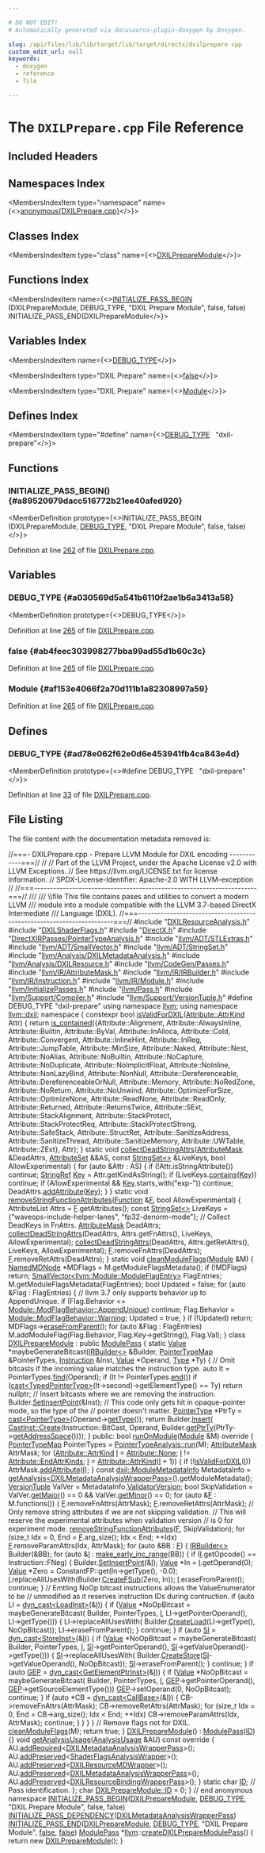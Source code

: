 ```yaml
---

# DO NOT EDIT!
# Automatically generated via docusaurus-plugin-doxygen by Doxygen.

slug: /api/files/lib/lib/target/lib/target/directx/dxilprepare-cpp
custom_edit_url: null
keywords:
  - doxygen
  - reference
  - file

---
```





# The `DXILPrepare.cpp` File Reference

<DoxygenPage pluginConfig={pluginConfig}>



## Included Headers

<IncludesList>
<IncludesListItem
  filePath="DXILResourceAnalysis.h"
  permalink="/docs/api/files/lib/lib/target/lib/target/directx/dxilresourceanalysis-h"
  isLocal="true" />
<IncludesListItem
  filePath="DXILShaderFlags.h"
  permalink="/docs/api/files/lib/lib/target/lib/target/directx/dxilshaderflags-h"
  isLocal="true" />
<IncludesListItem
  filePath="DirectX.h"
  permalink="/docs/api/files/lib/lib/target/lib/target/directx/directx-h"
  isLocal="true" />
<IncludesListItem
  filePath="DirectXIRPasses/PointerTypeAnalysis.h"
  permalink="/docs/api/files/lib/lib/target/lib/target/directx/lib/target/directx/directxirpasses/pointertypeanalysis-h"
  isLocal="true" />
<IncludesListItem
  filePath="llvm/ADT/STLExtras.h"
  permalink="/docs/api/files/include/include/llvm/include/llvm/adt/stlextras-h"
  isLocal="true" />
<IncludesListItem
  filePath="llvm/ADT/SmallVector.h"
  permalink="/docs/api/files/include/include/llvm/include/llvm/adt/smallvector-h"
  isLocal="true" />
<IncludesListItem
  filePath="llvm/ADT/StringSet.h"
  permalink="/docs/api/files/include/include/llvm/include/llvm/adt/stringset-h"
  isLocal="true" />
<IncludesListItem
  filePath="llvm/Analysis/DXILMetadataAnalysis.h"
  permalink="/docs/api/files/include/include/llvm/include/llvm/analysis/dxilmetadataanalysis-h"
  isLocal="true" />
<IncludesListItem
  filePath="llvm/Analysis/DXILResource.h"
  permalink="/docs/api/files/include/include/llvm/include/llvm/analysis/dxilresource-h"
  isLocal="true" />
<IncludesListItem
  filePath="llvm/CodeGen/Passes.h"
  permalink="/docs/api/files/include/include/llvm/include/llvm/codegen/passes-h"
  isLocal="true" />
<IncludesListItem
  filePath="llvm/IR/AttributeMask.h"
  permalink="/docs/api/files/include/include/llvm/include/llvm/ir/attributemask-h"
  isLocal="true" />
<IncludesListItem
  filePath="llvm/IR/IRBuilder.h"
  permalink="/docs/api/files/include/include/llvm/include/llvm/ir/irbuilder-h"
  isLocal="true" />
<IncludesListItem
  filePath="llvm/IR/Instruction.h"
  permalink="/docs/api/files/include/include/llvm/include/llvm/ir/instruction-h"
  isLocal="true" />
<IncludesListItem
  filePath="llvm/IR/Module.h"
  permalink="/docs/api/files/include/include/llvm/include/llvm/ir/module-h"
  isLocal="true" />
<IncludesListItem
  filePath="llvm/InitializePasses.h"
  permalink="/docs/api/files/include/include/llvm/initializepasses-h"
  isLocal="true" />
<IncludesListItem
  filePath="llvm/Pass.h"
  permalink="/docs/api/files/include/include/llvm/pass-h"
  isLocal="true" />
<IncludesListItem
  filePath="llvm/Support/Compiler.h"
  permalink="/docs/api/files/include/include/llvm/include/llvm/support/compiler-h"
  isLocal="true" />
<IncludesListItem
  filePath="llvm/Support/VersionTuple.h"
  permalink="/docs/api/files/include/include/llvm/include/llvm/support/versiontuple-h"
  isLocal="true" />
</IncludesList>

## Namespaces Index

<MembersIndex>

<MembersIndexItem
  type="namespace"
  name={<><a href="/docs/api/namespaces/anonymous-dxilprepare-cpp-">anonymous&#123;DXILPrepare.cpp&#125;</a></>}>
</MembersIndexItem>

</MembersIndex>

## Classes Index

<MembersIndex>

<MembersIndexItem
  type="class"
  name={<><a href="/docs/api/classes/anonymous-namespace-dxilprepare-cpp-/dxilpreparemodule">DXILPrepareModule</a></>}>
</MembersIndexItem>

</MembersIndex>

## Functions Index

<MembersIndex>

<MembersIndexItem
  name={<><a href="#a89520979dacc516772b21ee40afed920">INITIALIZE&#95;PASS&#95;BEGIN</a> (DXILPrepareModule, DEBUG&#95;TYPE, &quot;DXIL Prepare Module&quot;, false, false) INITIALIZE&#95;PASS&#95;END(DXILPrepareModule</>}>
</MembersIndexItem>

</MembersIndex>

## Variables Index

<MembersIndex>

<MembersIndexItem
  name={<><a href="#a030569d5a541b6110f2ae1b6a3413a58">DEBUG&#95;TYPE</a></>}>
</MembersIndexItem>

<MembersIndexItem
  type="DXIL Prepare"
  name={<><a href="#ab4feec303998277bba99ad55d1b60c3c">false</a></>}>
</MembersIndexItem>

<MembersIndexItem
  type="DXIL Prepare"
  name={<><a href="#af153e4066f2a70d111b1a82308997a59">Module</a></>}>
</MembersIndexItem>

</MembersIndex>

## Defines Index

<MembersIndex>

<MembersIndexItem
  type="#define"
  name={<><a href="#ad78e062f62e0d6e453941fb4ca843e4d">DEBUG&#95;TYPE</a>&nbsp;&nbsp;&nbsp;&quot;dxil-prepare&quot;</>}>
</MembersIndexItem>

</MembersIndex>


<SectionDefinition>

## Functions

### INITIALIZE&#95;PASS&#95;BEGIN() {#a89520979dacc516772b21ee40afed920}

<MemberDefinition
  prototype={<>INITIALIZE&#95;PASS&#95;BEGIN (DXILPrepareModule, <a href="/docs/api/files/include/include/llvm/include/llvm/adt/genericcycleimpl-h/#ad78e062f62e0d6e453941fb4ca843e4d">DEBUG&#95;TYPE</a>, &quot;DXIL Prepare Module&quot;, false, false)</>}>

Definition at line <a href="#l00262">262</a> of file <a href="/docs/api/files/lib/lib/target/lib/target/directx/dxilprepare-cpp">DXILPrepare.cpp</a>.
</MemberDefinition>

</SectionDefinition>

<SectionDefinition>

## Variables

### DEBUG&#95;TYPE {#a030569d5a541b6110f2ae1b6a3413a58}

<MemberDefinition
  prototype={<>DEBUG&#95;TYPE</>}>

Definition at line <a href="#l00265">265</a> of file <a href="/docs/api/files/lib/lib/target/lib/target/directx/dxilprepare-cpp">DXILPrepare.cpp</a>.
</MemberDefinition>

### false {#ab4feec303998277bba99ad55d1b60c3c}

<MemberDefinition
  prototype="DXIL Prepare false">

Definition at line <a href="#l00265">265</a> of file <a href="/docs/api/files/lib/lib/target/lib/target/directx/dxilprepare-cpp">DXILPrepare.cpp</a>.
</MemberDefinition>

### Module {#af153e4066f2a70d111b1a82308997a59}

<MemberDefinition
  prototype="DXIL Prepare Module">

Definition at line <a href="#l00265">265</a> of file <a href="/docs/api/files/lib/lib/target/lib/target/directx/dxilprepare-cpp">DXILPrepare.cpp</a>.
</MemberDefinition>

</SectionDefinition>

<SectionDefinition>

## Defines

### DEBUG&#95;TYPE {#ad78e062f62e0d6e453941fb4ca843e4d}

<MemberDefinition
  prototype={<>#define DEBUG&#95;TYPE&nbsp;&nbsp;&nbsp;&quot;dxil-prepare&quot;</>}>

Definition at line <a href="#l00033">33</a> of file <a href="/docs/api/files/lib/lib/target/lib/target/directx/dxilprepare-cpp">DXILPrepare.cpp</a>.
</MemberDefinition>

</SectionDefinition>

## File Listing

The file content with the documentation metadata removed is:

<ProgramListing>

<Link id="l00001" /><CodeLine lineNumber="1"><span class="doxyHighlightComment">//===- DXILPrepare.cpp - Prepare LLVM Module for DXIL encoding ------------===//</span></CodeLine>
<Link id="l00002" /><CodeLine lineNumber="2"><span class="doxyHighlightComment">//</span></CodeLine>
<Link id="l00003" /><CodeLine lineNumber="3"><span class="doxyHighlightComment">// Part of the LLVM Project, under the Apache License v2.0 with LLVM Exceptions.</span></CodeLine>
<Link id="l00004" /><CodeLine lineNumber="4"><span class="doxyHighlightComment">// See https://llvm.org/LICENSE.txt for license information.</span></CodeLine>
<Link id="l00005" /><CodeLine lineNumber="5"><span class="doxyHighlightComment">// SPDX-License-Identifier: Apache-2.0 WITH LLVM-exception</span></CodeLine>
<Link id="l00006" /><CodeLine lineNumber="6"><span class="doxyHighlightComment">//</span></CodeLine>
<Link id="l00007" /><CodeLine lineNumber="7"><span class="doxyHighlightComment">//===----------------------------------------------------------------------===//</span></CodeLine>
<Link id="l00008" /><CodeLine lineNumber="8"><span class="doxyHighlightComment">///</span></CodeLine>
<Link id="l00009" /><CodeLine lineNumber="9"><span class="doxyHighlightComment">/// \\file This file contains pases and utilities to convert a modern LLVM</span></CodeLine>
<Link id="l00010" /><CodeLine lineNumber="10"><span class="doxyHighlightComment">/// module into a module compatible with the LLVM 3.7-based DirectX Intermediate</span></CodeLine>
<Link id="l00011" /><CodeLine lineNumber="11"><span class="doxyHighlightComment">/// Language (DXIL).</span></CodeLine>
<Link id="l00012" /><CodeLine lineNumber="12"><span class="doxyHighlightComment">//===----------------------------------------------------------------------===//</span></CodeLine>
<Link id="l00013" /><CodeLine lineNumber="13"></CodeLine>
<Link id="l00014" /><CodeLine lineNumber="14"><span class="doxyHighlightPreprocessor">#include &quot;<a href="/docs/api/files/lib/lib/target/lib/target/directx/dxilresourceanalysis-h">DXILResourceAnalysis.h</a>&quot;</span></CodeLine>
<Link id="l00015" /><CodeLine lineNumber="15"><span class="doxyHighlightPreprocessor">#include &quot;<a href="/docs/api/files/lib/lib/target/lib/target/directx/dxilshaderflags-h">DXILShaderFlags.h</a>&quot;</span></CodeLine>
<Link id="l00016" /><CodeLine lineNumber="16"><span class="doxyHighlightPreprocessor">#include &quot;<a href="/docs/api/files/lib/lib/target/lib/target/directx/directx-h">DirectX.h</a>&quot;</span></CodeLine>
<Link id="l00017" /><CodeLine lineNumber="17"><span class="doxyHighlightPreprocessor">#include &quot;<a href="/docs/api/files/lib/lib/target/lib/target/directx/lib/target/directx/directxirpasses/pointertypeanalysis-h">DirectXIRPasses/PointerTypeAnalysis.h</a>&quot;</span></CodeLine>
<Link id="l00018" /><CodeLine lineNumber="18"><span class="doxyHighlightPreprocessor">#include &quot;<a href="/docs/api/files/include/include/llvm/include/llvm/adt/stlextras-h">llvm/ADT/STLExtras.h</a>&quot;</span></CodeLine>
<Link id="l00019" /><CodeLine lineNumber="19"><span class="doxyHighlightPreprocessor">#include &quot;<a href="/docs/api/files/include/include/llvm/include/llvm/adt/smallvector-h">llvm/ADT/SmallVector.h</a>&quot;</span></CodeLine>
<Link id="l00020" /><CodeLine lineNumber="20"><span class="doxyHighlightPreprocessor">#include &quot;<a href="/docs/api/files/include/include/llvm/include/llvm/adt/stringset-h">llvm/ADT/StringSet.h</a>&quot;</span></CodeLine>
<Link id="l00021" /><CodeLine lineNumber="21"><span class="doxyHighlightPreprocessor">#include &quot;<a href="/docs/api/files/include/include/llvm/include/llvm/analysis/dxilmetadataanalysis-h">llvm/Analysis/DXILMetadataAnalysis.h</a>&quot;</span></CodeLine>
<Link id="l00022" /><CodeLine lineNumber="22"><span class="doxyHighlightPreprocessor">#include &quot;<a href="/docs/api/files/include/include/llvm/include/llvm/analysis/dxilresource-h">llvm/Analysis/DXILResource.h</a>&quot;</span></CodeLine>
<Link id="l00023" /><CodeLine lineNumber="23"><span class="doxyHighlightPreprocessor">#include &quot;<a href="/docs/api/files/include/include/llvm/include/llvm/codegen/passes-h">llvm/CodeGen/Passes.h</a>&quot;</span></CodeLine>
<Link id="l00024" /><CodeLine lineNumber="24"><span class="doxyHighlightPreprocessor">#include &quot;<a href="/docs/api/files/include/include/llvm/include/llvm/ir/attributemask-h">llvm/IR/AttributeMask.h</a>&quot;</span></CodeLine>
<Link id="l00025" /><CodeLine lineNumber="25"><span class="doxyHighlightPreprocessor">#include &quot;<a href="/docs/api/files/include/include/llvm/include/llvm/ir/irbuilder-h">llvm/IR/IRBuilder.h</a>&quot;</span></CodeLine>
<Link id="l00026" /><CodeLine lineNumber="26"><span class="doxyHighlightPreprocessor">#include &quot;<a href="/docs/api/files/include/include/llvm/include/llvm/ir/instruction-h">llvm/IR/Instruction.h</a>&quot;</span></CodeLine>
<Link id="l00027" /><CodeLine lineNumber="27"><span class="doxyHighlightPreprocessor">#include &quot;<a href="/docs/api/files/include/include/llvm/include/llvm/ir/module-h">llvm/IR/Module.h</a>&quot;</span></CodeLine>
<Link id="l00028" /><CodeLine lineNumber="28"><span class="doxyHighlightPreprocessor">#include &quot;<a href="/docs/api/files/include/include/llvm/initializepasses-h">llvm/InitializePasses.h</a>&quot;</span></CodeLine>
<Link id="l00029" /><CodeLine lineNumber="29"><span class="doxyHighlightPreprocessor">#include &quot;<a href="/docs/api/files/include/include/llvm/pass-h">llvm/Pass.h</a>&quot;</span></CodeLine>
<Link id="l00030" /><CodeLine lineNumber="30"><span class="doxyHighlightPreprocessor">#include &quot;<a href="/docs/api/files/include/include/llvm/include/llvm/support/compiler-h">llvm/Support/Compiler.h</a>&quot;</span></CodeLine>
<Link id="l00031" /><CodeLine lineNumber="31"><span class="doxyHighlightPreprocessor">#include &quot;<a href="/docs/api/files/include/include/llvm/include/llvm/support/versiontuple-h">llvm/Support/VersionTuple.h</a>&quot;</span></CodeLine>
<Link id="l00032" /><CodeLine lineNumber="32"></CodeLine>
<Link id="l00033" /><CodeLine lineNumber="33" lineLink="#ad78e062f62e0d6e453941fb4ca843e4d"><span class="doxyHighlightPreprocessor">#define DEBUG&#95;TYPE &quot;dxil-prepare&quot;</span></CodeLine>
<Link id="l00034" /><CodeLine lineNumber="34"></CodeLine>
<Link id="l00035" /><CodeLine lineNumber="35"><span class="doxyHighlightKeyword">using namespace </span><span class="doxyHighlight"><a href="/docs/api/namespaces/llvm">llvm</a>;</span></CodeLine>
<Link id="l00036" /><CodeLine lineNumber="36"><span class="doxyHighlightKeyword">using namespace </span><span class="doxyHighlight"><a href="/docs/api/namespaces/llvm/dxil">llvm::dxil</a>;</span></CodeLine>
<Link id="l00037" /><CodeLine lineNumber="37"></CodeLine>
<Link id="l00038" /><CodeLine lineNumber="38" lineLink="/docs/api/namespaces/anonymous-dxilprepare-cpp-"><span class="doxyHighlightKeyword">namespace </span><span class="doxyHighlight">&#123;</span></CodeLine>
<Link id="l00039" /><CodeLine lineNumber="39"></CodeLine>
<Link id="l00040" /><CodeLine lineNumber="40" lineLink="/docs/api/namespaces/anonymous-dxilprepare-cpp-/#a97ba372dafc15d83432aadb2adf757ab"><span class="doxyHighlightKeyword">constexpr</span><span class="doxyHighlight"> </span><span class="doxyHighlightKeywordType">bool</span><span class="doxyHighlight"> <a href="/docs/api/namespaces/anonymous-dxilprepare-cpp-/#a97ba372dafc15d83432aadb2adf757ab">isValidForDXIL</a>(<a href="/docs/api/classes/llvm/attribute/#aab7ee4b8fd1d3e7e4cea87868855e60e">Attribute::AttrKind</a> Attr) &#123;</span></CodeLine>
<Link id="l00041" /><CodeLine lineNumber="41"><span class="doxyHighlight">  </span><span class="doxyHighlightKeywordFlow">return</span><span class="doxyHighlight"> <a href="/docs/api/namespaces/llvm/#acd1cd968cb420c82d70926920fcdc7d7">is&#95;contained</a>(&#123;Attribute::Alignment,</span></CodeLine>
<Link id="l00042" /><CodeLine lineNumber="42"><span class="doxyHighlight">                       Attribute::AlwaysInline,</span></CodeLine>
<Link id="l00043" /><CodeLine lineNumber="43"><span class="doxyHighlight">                       Attribute::Builtin,</span></CodeLine>
<Link id="l00044" /><CodeLine lineNumber="44"><span class="doxyHighlight">                       Attribute::ByVal,</span></CodeLine>
<Link id="l00045" /><CodeLine lineNumber="45"><span class="doxyHighlight">                       Attribute::InAlloca,</span></CodeLine>
<Link id="l00046" /><CodeLine lineNumber="46"><span class="doxyHighlight">                       Attribute::Cold,</span></CodeLine>
<Link id="l00047" /><CodeLine lineNumber="47"><span class="doxyHighlight">                       Attribute::Convergent,</span></CodeLine>
<Link id="l00048" /><CodeLine lineNumber="48"><span class="doxyHighlight">                       Attribute::InlineHint,</span></CodeLine>
<Link id="l00049" /><CodeLine lineNumber="49"><span class="doxyHighlight">                       Attribute::InReg,</span></CodeLine>
<Link id="l00050" /><CodeLine lineNumber="50"><span class="doxyHighlight">                       Attribute::JumpTable,</span></CodeLine>
<Link id="l00051" /><CodeLine lineNumber="51"><span class="doxyHighlight">                       Attribute::MinSize,</span></CodeLine>
<Link id="l00052" /><CodeLine lineNumber="52"><span class="doxyHighlight">                       Attribute::Naked,</span></CodeLine>
<Link id="l00053" /><CodeLine lineNumber="53"><span class="doxyHighlight">                       Attribute::Nest,</span></CodeLine>
<Link id="l00054" /><CodeLine lineNumber="54"><span class="doxyHighlight">                       Attribute::NoAlias,</span></CodeLine>
<Link id="l00055" /><CodeLine lineNumber="55"><span class="doxyHighlight">                       Attribute::NoBuiltin,</span></CodeLine>
<Link id="l00056" /><CodeLine lineNumber="56"><span class="doxyHighlight">                       Attribute::NoCapture,</span></CodeLine>
<Link id="l00057" /><CodeLine lineNumber="57"><span class="doxyHighlight">                       Attribute::NoDuplicate,</span></CodeLine>
<Link id="l00058" /><CodeLine lineNumber="58"><span class="doxyHighlight">                       Attribute::NoImplicitFloat,</span></CodeLine>
<Link id="l00059" /><CodeLine lineNumber="59"><span class="doxyHighlight">                       Attribute::NoInline,</span></CodeLine>
<Link id="l00060" /><CodeLine lineNumber="60"><span class="doxyHighlight">                       Attribute::NonLazyBind,</span></CodeLine>
<Link id="l00061" /><CodeLine lineNumber="61"><span class="doxyHighlight">                       Attribute::NonNull,</span></CodeLine>
<Link id="l00062" /><CodeLine lineNumber="62"><span class="doxyHighlight">                       Attribute::Dereferenceable,</span></CodeLine>
<Link id="l00063" /><CodeLine lineNumber="63"><span class="doxyHighlight">                       Attribute::DereferenceableOrNull,</span></CodeLine>
<Link id="l00064" /><CodeLine lineNumber="64"><span class="doxyHighlight">                       Attribute::Memory,</span></CodeLine>
<Link id="l00065" /><CodeLine lineNumber="65"><span class="doxyHighlight">                       Attribute::NoRedZone,</span></CodeLine>
<Link id="l00066" /><CodeLine lineNumber="66"><span class="doxyHighlight">                       Attribute::NoReturn,</span></CodeLine>
<Link id="l00067" /><CodeLine lineNumber="67"><span class="doxyHighlight">                       Attribute::NoUnwind,</span></CodeLine>
<Link id="l00068" /><CodeLine lineNumber="68"><span class="doxyHighlight">                       Attribute::OptimizeForSize,</span></CodeLine>
<Link id="l00069" /><CodeLine lineNumber="69"><span class="doxyHighlight">                       Attribute::OptimizeNone,</span></CodeLine>
<Link id="l00070" /><CodeLine lineNumber="70"><span class="doxyHighlight">                       Attribute::ReadNone,</span></CodeLine>
<Link id="l00071" /><CodeLine lineNumber="71"><span class="doxyHighlight">                       Attribute::ReadOnly,</span></CodeLine>
<Link id="l00072" /><CodeLine lineNumber="72"><span class="doxyHighlight">                       Attribute::Returned,</span></CodeLine>
<Link id="l00073" /><CodeLine lineNumber="73"><span class="doxyHighlight">                       Attribute::ReturnsTwice,</span></CodeLine>
<Link id="l00074" /><CodeLine lineNumber="74"><span class="doxyHighlight">                       Attribute::SExt,</span></CodeLine>
<Link id="l00075" /><CodeLine lineNumber="75"><span class="doxyHighlight">                       Attribute::StackAlignment,</span></CodeLine>
<Link id="l00076" /><CodeLine lineNumber="76"><span class="doxyHighlight">                       Attribute::StackProtect,</span></CodeLine>
<Link id="l00077" /><CodeLine lineNumber="77"><span class="doxyHighlight">                       Attribute::StackProtectReq,</span></CodeLine>
<Link id="l00078" /><CodeLine lineNumber="78"><span class="doxyHighlight">                       Attribute::StackProtectStrong,</span></CodeLine>
<Link id="l00079" /><CodeLine lineNumber="79"><span class="doxyHighlight">                       Attribute::SafeStack,</span></CodeLine>
<Link id="l00080" /><CodeLine lineNumber="80"><span class="doxyHighlight">                       Attribute::StructRet,</span></CodeLine>
<Link id="l00081" /><CodeLine lineNumber="81"><span class="doxyHighlight">                       Attribute::SanitizeAddress,</span></CodeLine>
<Link id="l00082" /><CodeLine lineNumber="82"><span class="doxyHighlight">                       Attribute::SanitizeThread,</span></CodeLine>
<Link id="l00083" /><CodeLine lineNumber="83"><span class="doxyHighlight">                       Attribute::SanitizeMemory,</span></CodeLine>
<Link id="l00084" /><CodeLine lineNumber="84"><span class="doxyHighlight">                       Attribute::UWTable,</span></CodeLine>
<Link id="l00085" /><CodeLine lineNumber="85"><span class="doxyHighlight">                       Attribute::ZExt&#125;,</span></CodeLine>
<Link id="l00086" /><CodeLine lineNumber="86"><span class="doxyHighlight">                      Attr);</span></CodeLine>
<Link id="l00087" /><CodeLine lineNumber="87"><span class="doxyHighlight">&#125;</span></CodeLine>
<Link id="l00088" /><CodeLine lineNumber="88"></CodeLine>
<Link id="l00089" /><CodeLine lineNumber="89" lineLink="/docs/api/namespaces/anonymous-dxilprepare-cpp-/#a75bc124efcc80e995bd054f75dc5452a"><span class="doxyHighlightKeyword">static</span><span class="doxyHighlight"> </span><span class="doxyHighlightKeywordType">void</span><span class="doxyHighlight"> <a href="/docs/api/namespaces/anonymous-dxilprepare-cpp-/#a75bc124efcc80e995bd054f75dc5452a">collectDeadStringAttrs</a>(<a href="/docs/api/classes/llvm/attributemask">AttributeMask</a> &amp;DeadAttrs, <a href="/docs/api/classes/llvm/attributeset">AttributeSet</a> &amp;&amp;AS,</span></CodeLine>
<Link id="l00090" /><CodeLine lineNumber="90"><span class="doxyHighlight">                                   </span><span class="doxyHighlightKeyword">const</span><span class="doxyHighlight"> <a href="/docs/api/classes/llvm/stringset">StringSet&lt;&gt;</a> &amp;LiveKeys,</span></CodeLine>
<Link id="l00091" /><CodeLine lineNumber="91"><span class="doxyHighlight">                                   </span><span class="doxyHighlightKeywordType">bool</span><span class="doxyHighlight"> AllowExperimental) &#123;</span></CodeLine>
<Link id="l00092" /><CodeLine lineNumber="92"><span class="doxyHighlight">  </span><span class="doxyHighlightKeywordFlow">for</span><span class="doxyHighlight"> (</span><span class="doxyHighlightKeyword">auto</span><span class="doxyHighlight"> &amp;Attr : AS) &#123;</span></CodeLine>
<Link id="l00093" /><CodeLine lineNumber="93"><span class="doxyHighlight">    </span><span class="doxyHighlightKeywordFlow">if</span><span class="doxyHighlight"> (!Attr.isStringAttribute())</span></CodeLine>
<Link id="l00094" /><CodeLine lineNumber="94"><span class="doxyHighlight">      </span><span class="doxyHighlightKeywordFlow">continue</span><span class="doxyHighlight">;</span></CodeLine>
<Link id="l00095" /><CodeLine lineNumber="95"><span class="doxyHighlight">    <a href="/docs/api/classes/llvm/stringref">StringRef</a> <a href="/docs/api/namespaces/llvm/#a98c6256d0644613c6b5b3e2ef06ef5ce">Key</a> = Attr.getKindAsString();</span></CodeLine>
<Link id="l00096" /><CodeLine lineNumber="96"><span class="doxyHighlight">    </span><span class="doxyHighlightKeywordFlow">if</span><span class="doxyHighlight"> (LiveKeys.<a href="/docs/api/classes/llvm/stringset/#aa3137f5ea0c0700166fbd5281d11396e">contains</a>(<a href="/docs/api/namespaces/llvm/#a98c6256d0644613c6b5b3e2ef06ef5ce">Key</a>))</span></CodeLine>
<Link id="l00097" /><CodeLine lineNumber="97"><span class="doxyHighlight">      </span><span class="doxyHighlightKeywordFlow">continue</span><span class="doxyHighlight">;</span></CodeLine>
<Link id="l00098" /><CodeLine lineNumber="98"><span class="doxyHighlight">    </span><span class="doxyHighlightKeywordFlow">if</span><span class="doxyHighlight"> (AllowExperimental &amp;&amp; <a href="/docs/api/namespaces/llvm/#a98c6256d0644613c6b5b3e2ef06ef5ce">Key</a>.starts&#95;with(</span><span class="doxyHighlightStringLiteral">&quot;exp-&quot;</span><span class="doxyHighlight">))</span></CodeLine>
<Link id="l00099" /><CodeLine lineNumber="99"><span class="doxyHighlight">      </span><span class="doxyHighlightKeywordFlow">continue</span><span class="doxyHighlight">;</span></CodeLine>
<Link id="l00100" /><CodeLine lineNumber="100"><span class="doxyHighlight">    DeadAttrs.<a href="/docs/api/classes/llvm/attributemask/#a86730a1a0c270eb9b066301bfaac8581">addAttribute</a>(<a href="/docs/api/namespaces/llvm/#a98c6256d0644613c6b5b3e2ef06ef5ce">Key</a>);</span></CodeLine>
<Link id="l00101" /><CodeLine lineNumber="101"><span class="doxyHighlight">  &#125;</span></CodeLine>
<Link id="l00102" /><CodeLine lineNumber="102"><span class="doxyHighlight">&#125;</span></CodeLine>
<Link id="l00103" /><CodeLine lineNumber="103"></CodeLine>
<Link id="l00104" /><CodeLine lineNumber="104" lineLink="/docs/api/namespaces/anonymous-dxilprepare-cpp-/#a464ea78dbdeb36e2d8ad0b00e0056cb9"><span class="doxyHighlightKeyword">static</span><span class="doxyHighlight"> </span><span class="doxyHighlightKeywordType">void</span><span class="doxyHighlight"> <a href="/docs/api/namespaces/anonymous-dxilprepare-cpp-/#a464ea78dbdeb36e2d8ad0b00e0056cb9">removeStringFunctionAttributes</a>(<a href="/docs/api/classes/llvm/function">Function</a> &amp;<a href="/docs/api/files/lib/lib/support/md5-cpp/#a96d73bbd7af15cb1fc38c3f4a3bd82e9">F</a>,</span></CodeLine>
<Link id="l00105" /><CodeLine lineNumber="105"><span class="doxyHighlight">                                           </span><span class="doxyHighlightKeywordType">bool</span><span class="doxyHighlight"> AllowExperimental) &#123;</span></CodeLine>
<Link id="l00106" /><CodeLine lineNumber="106"><span class="doxyHighlight">  AttributeList Attrs = <a href="/docs/api/files/lib/lib/support/md5-cpp/#a96d73bbd7af15cb1fc38c3f4a3bd82e9">F</a>.getAttributes();</span></CodeLine>
<Link id="l00107" /><CodeLine lineNumber="107"><span class="doxyHighlight">  </span><span class="doxyHighlightKeyword">const</span><span class="doxyHighlight"> <a href="/docs/api/classes/llvm/stringset">StringSet&lt;&gt;</a> LiveKeys = &#123;</span><span class="doxyHighlightStringLiteral">&quot;waveops-include-helper-lanes&quot;</span><span class="doxyHighlight">,</span></CodeLine>
<Link id="l00108" /><CodeLine lineNumber="108"><span class="doxyHighlight">                                </span><span class="doxyHighlightStringLiteral">&quot;fp32-denorm-mode&quot;</span><span class="doxyHighlight">&#125;;</span></CodeLine>
<Link id="l00109" /><CodeLine lineNumber="109"><span class="doxyHighlight">  </span><span class="doxyHighlightComment">// Collect DeadKeys in FnAttrs.</span></CodeLine>
<Link id="l00110" /><CodeLine lineNumber="110"><span class="doxyHighlight">  <a href="/docs/api/classes/llvm/attributemask">AttributeMask</a> DeadAttrs;</span></CodeLine>
<Link id="l00111" /><CodeLine lineNumber="111"><span class="doxyHighlight">  <a href="/docs/api/namespaces/anonymous-dxilprepare-cpp-/#a75bc124efcc80e995bd054f75dc5452a">collectDeadStringAttrs</a>(DeadAttrs, Attrs.getFnAttrs(), LiveKeys,</span></CodeLine>
<Link id="l00112" /><CodeLine lineNumber="112"><span class="doxyHighlight">                         AllowExperimental);</span></CodeLine>
<Link id="l00113" /><CodeLine lineNumber="113"><span class="doxyHighlight">  <a href="/docs/api/namespaces/anonymous-dxilprepare-cpp-/#a75bc124efcc80e995bd054f75dc5452a">collectDeadStringAttrs</a>(DeadAttrs, Attrs.getRetAttrs(), LiveKeys,</span></CodeLine>
<Link id="l00114" /><CodeLine lineNumber="114"><span class="doxyHighlight">                         AllowExperimental);</span></CodeLine>
<Link id="l00115" /><CodeLine lineNumber="115"></CodeLine>
<Link id="l00116" /><CodeLine lineNumber="116"><span class="doxyHighlight">  <a href="/docs/api/files/lib/lib/support/md5-cpp/#a96d73bbd7af15cb1fc38c3f4a3bd82e9">F</a>.removeFnAttrs(DeadAttrs);</span></CodeLine>
<Link id="l00117" /><CodeLine lineNumber="117"><span class="doxyHighlight">  <a href="/docs/api/files/lib/lib/support/md5-cpp/#a96d73bbd7af15cb1fc38c3f4a3bd82e9">F</a>.removeRetAttrs(DeadAttrs);</span></CodeLine>
<Link id="l00118" /><CodeLine lineNumber="118"><span class="doxyHighlight">&#125;</span></CodeLine>
<Link id="l00119" /><CodeLine lineNumber="119"></CodeLine>
<Link id="l00120" /><CodeLine lineNumber="120" lineLink="/docs/api/namespaces/anonymous-dxilprepare-cpp-/#aefd807d7db1488ed65a2ecb5e857349d"><span class="doxyHighlightKeyword">static</span><span class="doxyHighlight"> </span><span class="doxyHighlightKeywordType">void</span><span class="doxyHighlight"> <a href="/docs/api/namespaces/anonymous-dxilprepare-cpp-/#aefd807d7db1488ed65a2ecb5e857349d">cleanModuleFlags</a>(<a href="/docs/api/classes/llvm/module">Module</a> &amp;M) &#123;</span></CodeLine>
<Link id="l00121" /><CodeLine lineNumber="121"><span class="doxyHighlight">  <a href="/docs/api/classes/llvm/namedmdnode">NamedMDNode</a> &#42;MDFlags = M.getModuleFlagsMetadata();</span></CodeLine>
<Link id="l00122" /><CodeLine lineNumber="122"><span class="doxyHighlight">  </span><span class="doxyHighlightKeywordFlow">if</span><span class="doxyHighlight"> (!MDFlags)</span></CodeLine>
<Link id="l00123" /><CodeLine lineNumber="123"><span class="doxyHighlight">    </span><span class="doxyHighlightKeywordFlow">return</span><span class="doxyHighlight">;</span></CodeLine>
<Link id="l00124" /><CodeLine lineNumber="124"></CodeLine>
<Link id="l00125" /><CodeLine lineNumber="125"><span class="doxyHighlight">  <a href="/docs/api/classes/llvm/smallvector">SmallVector&lt;llvm::Module::ModuleFlagEntry&gt;</a> FlagEntries;</span></CodeLine>
<Link id="l00126" /><CodeLine lineNumber="126"><span class="doxyHighlight">  M.getModuleFlagsMetadata(FlagEntries);</span></CodeLine>
<Link id="l00127" /><CodeLine lineNumber="127"><span class="doxyHighlight">  </span><span class="doxyHighlightKeywordType">bool</span><span class="doxyHighlight"> Updated = </span><span class="doxyHighlightKeyword">false</span><span class="doxyHighlight">;</span></CodeLine>
<Link id="l00128" /><CodeLine lineNumber="128"><span class="doxyHighlight">  </span><span class="doxyHighlightKeywordFlow">for</span><span class="doxyHighlight"> (</span><span class="doxyHighlightKeyword">auto</span><span class="doxyHighlight"> &amp;Flag : FlagEntries) &#123;</span></CodeLine>
<Link id="l00129" /><CodeLine lineNumber="129"><span class="doxyHighlight">    </span><span class="doxyHighlightComment">// llvm 3.7 only supports behavior up to AppendUnique.</span></CodeLine>
<Link id="l00130" /><CodeLine lineNumber="130"><span class="doxyHighlight">    </span><span class="doxyHighlightKeywordFlow">if</span><span class="doxyHighlight"> (Flag.Behavior &lt;= <a href="/docs/api/classes/llvm/module/#a0a5c55e12c97b80021330fe82b642293a2486ec4ce4f33e42da3ad60d6e9eff4a">Module::ModFlagBehavior::AppendUnique</a>)</span></CodeLine>
<Link id="l00131" /><CodeLine lineNumber="131"><span class="doxyHighlight">      </span><span class="doxyHighlightKeywordFlow">continue</span><span class="doxyHighlight">;</span></CodeLine>
<Link id="l00132" /><CodeLine lineNumber="132"><span class="doxyHighlight">    Flag.Behavior = <a href="/docs/api/classes/llvm/module/#a0a5c55e12c97b80021330fe82b642293a355bc901e05417401ee44323a8595131">Module::ModFlagBehavior::Warning</a>;</span></CodeLine>
<Link id="l00133" /><CodeLine lineNumber="133"><span class="doxyHighlight">    Updated = </span><span class="doxyHighlightKeyword">true</span><span class="doxyHighlight">;</span></CodeLine>
<Link id="l00134" /><CodeLine lineNumber="134"><span class="doxyHighlight">  &#125;</span></CodeLine>
<Link id="l00135" /><CodeLine lineNumber="135"></CodeLine>
<Link id="l00136" /><CodeLine lineNumber="136"><span class="doxyHighlight">  </span><span class="doxyHighlightKeywordFlow">if</span><span class="doxyHighlight"> (!Updated)</span></CodeLine>
<Link id="l00137" /><CodeLine lineNumber="137"><span class="doxyHighlight">    </span><span class="doxyHighlightKeywordFlow">return</span><span class="doxyHighlight">;</span></CodeLine>
<Link id="l00138" /><CodeLine lineNumber="138"></CodeLine>
<Link id="l00139" /><CodeLine lineNumber="139"><span class="doxyHighlight">  MDFlags-&gt;<a href="/docs/api/classes/llvm/namedmdnode/#a7b8c6e263c8047823d8869cc27dd8008">eraseFromParent</a>();</span></CodeLine>
<Link id="l00140" /><CodeLine lineNumber="140"></CodeLine>
<Link id="l00141" /><CodeLine lineNumber="141"><span class="doxyHighlight">  </span><span class="doxyHighlightKeywordFlow">for</span><span class="doxyHighlight"> (</span><span class="doxyHighlightKeyword">auto</span><span class="doxyHighlight"> &amp;Flag : FlagEntries)</span></CodeLine>
<Link id="l00142" /><CodeLine lineNumber="142"><span class="doxyHighlight">    M.addModuleFlag(Flag.Behavior, Flag.Key-&gt;getString(), Flag.Val);</span></CodeLine>
<Link id="l00143" /><CodeLine lineNumber="143"><span class="doxyHighlight">&#125;</span></CodeLine>
<Link id="l00144" /><CodeLine lineNumber="144"></CodeLine>
<Link id="l00145" /><CodeLine lineNumber="145" lineLink="/docs/api/classes/anonymous-namespace-dxilprepare-cpp-/dxilpreparemodule"><span class="doxyHighlightKeyword">class </span><span class="doxyHighlight"><a href="/docs/api/classes/anonymous-namespace-dxilprepare-cpp-/dxilpreparemodule/#af3c4515bb5dc41ff4c658c2f18693639">DXILPrepareModule</a> : </span><span class="doxyHighlightKeyword">public</span><span class="doxyHighlight"> <a href="/docs/api/classes/llvm/modulepass/#a723659a08d210f4f566887bda3f9f976">ModulePass</a> &#123;</span></CodeLine>
<Link id="l00146" /><CodeLine lineNumber="146"></CodeLine>
<Link id="l00147" /><CodeLine lineNumber="147"><span class="doxyHighlight">  </span><span class="doxyHighlightKeyword">static</span><span class="doxyHighlight"> <a href="/docs/api/classes/llvm/value">Value</a> &#42;maybeGenerateBitcast(<a href="/docs/api/classes/llvm/irbuilder">IRBuilder&lt;&gt;</a> &amp;Builder,</span></CodeLine>
<Link id="l00148" /><CodeLine lineNumber="148"><span class="doxyHighlight">                                     <a href="/docs/api/namespaces/llvm/dxil/#a57d4be532c191d9bb111cecdd1a63709">PointerTypeMap</a> &amp;PointerTypes,</span></CodeLine>
<Link id="l00149" /><CodeLine lineNumber="149"><span class="doxyHighlight">                                     <a href="/docs/api/classes/llvm/instruction">Instruction</a> &amp;Inst, <a href="/docs/api/classes/llvm/value">Value</a> &#42;Operand,</span></CodeLine>
<Link id="l00150" /><CodeLine lineNumber="150"><span class="doxyHighlight">                                     <a href="/docs/api/classes/llvm/type">Type</a> &#42;Ty) &#123;</span></CodeLine>
<Link id="l00151" /><CodeLine lineNumber="151"><span class="doxyHighlight">    </span><span class="doxyHighlightComment">// Omit bitcasts if the incoming value matches the instruction type.</span></CodeLine>
<Link id="l00152" /><CodeLine lineNumber="152"><span class="doxyHighlight">    </span><span class="doxyHighlightKeyword">auto</span><span class="doxyHighlight"> It = PointerTypes.<a href="/docs/api/classes/llvm/densemapbase/#a0c047f127ed4380a6f383d70bec4eb94">find</a>(Operand);</span></CodeLine>
<Link id="l00153" /><CodeLine lineNumber="153"><span class="doxyHighlight">    </span><span class="doxyHighlightKeywordFlow">if</span><span class="doxyHighlight"> (It != PointerTypes.<a href="/docs/api/classes/llvm/densemapbase/#a65520b9c67759099e313d0f4e7b5ff9e">end</a>())</span></CodeLine>
<Link id="l00154" /><CodeLine lineNumber="154"><span class="doxyHighlight">      </span><span class="doxyHighlightKeywordFlow">if</span><span class="doxyHighlight"> (<a href="/docs/api/namespaces/llvm/#ac4fc845f5ed92de63cd4474f128f5fc5">cast&lt;TypedPointerType&gt;</a>(It-&gt;second)-&gt;getElementType() == Ty)</span></CodeLine>
<Link id="l00155" /><CodeLine lineNumber="155"><span class="doxyHighlight">        </span><span class="doxyHighlightKeywordFlow">return</span><span class="doxyHighlight"> </span><span class="doxyHighlightKeyword">nullptr</span><span class="doxyHighlight">;</span></CodeLine>
<Link id="l00156" /><CodeLine lineNumber="156"><span class="doxyHighlight">    </span><span class="doxyHighlightComment">// Insert bitcasts where we are removing the instruction.</span></CodeLine>
<Link id="l00157" /><CodeLine lineNumber="157"><span class="doxyHighlight">    Builder.<a href="/docs/api/classes/llvm/irbuilderbase/#ace45cae6925c65e9d6916e09dd5b17cc">SetInsertPoint</a>(&amp;Inst);</span></CodeLine>
<Link id="l00158" /><CodeLine lineNumber="158"><span class="doxyHighlight">    </span><span class="doxyHighlightComment">// This code only gets hit in opaque-pointer mode, so the type of the</span></CodeLine>
<Link id="l00159" /><CodeLine lineNumber="159"><span class="doxyHighlight">    </span><span class="doxyHighlightComment">// pointer doesn&#39;t matter.</span></CodeLine>
<Link id="l00160" /><CodeLine lineNumber="160"><span class="doxyHighlight">    <a href="/docs/api/classes/llvm/pointertype">PointerType</a> &#42;PtrTy = <a href="/docs/api/namespaces/llvm/#ac4fc845f5ed92de63cd4474f128f5fc5">cast&lt;PointerType&gt;</a>(Operand-&gt;<a href="/docs/api/classes/llvm/value/#a0344a49526443edf90cc0aef3abd3337">getType</a>());</span></CodeLine>
<Link id="l00161" /><CodeLine lineNumber="161"><span class="doxyHighlight">    </span><span class="doxyHighlightKeywordFlow">return</span><span class="doxyHighlight"> Builder.<a href="/docs/api/classes/llvm/irbuilderbase/#a8ef25defccf4817608a13e7a9db4000d">Insert</a>(</span></CodeLine>
<Link id="l00162" /><CodeLine lineNumber="162"><span class="doxyHighlight">        <a href="/docs/api/classes/llvm/castinst/#ad2e0ab6d7096fe67a2216fe349044387">CastInst::Create</a>(Instruction::BitCast, Operand,</span></CodeLine>
<Link id="l00163" /><CodeLine lineNumber="163"><span class="doxyHighlight">                         Builder.<a href="/docs/api/classes/llvm/irbuilderbase/#ab73bb6948312ca0f98055c6a74c37045">getPtrTy</a>(PtrTy-&gt;<a href="/docs/api/classes/llvm/pointertype/#af8aeced5e71d2589fa3e9791043af5cb">getAddressSpace</a>())));</span></CodeLine>
<Link id="l00164" /><CodeLine lineNumber="164"><span class="doxyHighlight">  &#125;</span></CodeLine>
<Link id="l00165" /><CodeLine lineNumber="165"></CodeLine>
<Link id="l00166" /><CodeLine lineNumber="166"><span class="doxyHighlightKeyword">public</span><span class="doxyHighlight">:</span></CodeLine>
<Link id="l00167" /><CodeLine lineNumber="167" lineLink="/docs/api/classes/anonymous-namespace-dxilprepare-cpp-/dxilpreparemodule/#a6bcc20d3d2e7ec05e259efe87ba8fd0c"><span class="doxyHighlight">  </span><span class="doxyHighlightKeywordType">bool</span><span class="doxyHighlight"> <a href="/docs/api/classes/anonymous-namespace-dxilprepare-cpp-/dxilpreparemodule/#a6bcc20d3d2e7ec05e259efe87ba8fd0c">runOnModule</a>(<a href="/docs/api/classes/llvm/module">Module</a> &amp;M)</span><span class="doxyHighlightKeyword"> override </span><span class="doxyHighlight">&#123;</span></CodeLine>
<Link id="l00168" /><CodeLine lineNumber="168"><span class="doxyHighlight">    <a href="/docs/api/namespaces/llvm/dxil/#a57d4be532c191d9bb111cecdd1a63709">PointerTypeMap</a> PointerTypes = <a href="/docs/api/namespaces/llvm/dxil/pointertypeanalysis/#ae574a4c1d84b9e67bc94489f356805b4">PointerTypeAnalysis::run</a>(M);</span></CodeLine>
<Link id="l00169" /><CodeLine lineNumber="169"><span class="doxyHighlight">    <a href="/docs/api/classes/llvm/attributemask">AttributeMask</a> AttrMask;</span></CodeLine>
<Link id="l00170" /><CodeLine lineNumber="170"><span class="doxyHighlight">    </span><span class="doxyHighlightKeywordFlow">for</span><span class="doxyHighlight"> (<a href="/docs/api/classes/llvm/attribute/#aab7ee4b8fd1d3e7e4cea87868855e60e">Attribute::AttrKind</a> <a href="/docs/api/files/lib/lib/support/md5-cpp/#ac0eafdc9ee161b71e7af98af736952fd">I</a> = <a href="/docs/api/classes/llvm/attribute/#aab7ee4b8fd1d3e7e4cea87868855e60ea5e58e419b1c9e35d6131976412fd8f0c">Attribute::None</a>; <a href="/docs/api/files/lib/lib/support/md5-cpp/#ac0eafdc9ee161b71e7af98af736952fd">I</a> != <a href="/docs/api/classes/llvm/attribute/#aab7ee4b8fd1d3e7e4cea87868855e60eadf64174102f26dd4fd9d79cc93ddee1b">Attribute::EndAttrKinds</a>;</span></CodeLine>
<Link id="l00171" /><CodeLine lineNumber="171"><span class="doxyHighlight">         <a href="/docs/api/files/lib/lib/support/md5-cpp/#ac0eafdc9ee161b71e7af98af736952fd">I</a> = <a href="/docs/api/classes/llvm/attribute/#aab7ee4b8fd1d3e7e4cea87868855e60e">Attribute::AttrKind</a>(<a href="/docs/api/files/lib/lib/support/md5-cpp/#ac0eafdc9ee161b71e7af98af736952fd">I</a> + 1)) &#123;</span></CodeLine>
<Link id="l00172" /><CodeLine lineNumber="172"><span class="doxyHighlight">      </span><span class="doxyHighlightKeywordFlow">if</span><span class="doxyHighlight"> (!<a href="/docs/api/namespaces/anonymous-dxilprepare-cpp-/#a97ba372dafc15d83432aadb2adf757ab">isValidForDXIL</a>(<a href="/docs/api/files/lib/lib/support/md5-cpp/#ac0eafdc9ee161b71e7af98af736952fd">I</a>))</span></CodeLine>
<Link id="l00173" /><CodeLine lineNumber="173"><span class="doxyHighlight">        AttrMask.<a href="/docs/api/classes/llvm/attributemask/#a86730a1a0c270eb9b066301bfaac8581">addAttribute</a>(<a href="/docs/api/files/lib/lib/support/md5-cpp/#ac0eafdc9ee161b71e7af98af736952fd">I</a>);</span></CodeLine>
<Link id="l00174" /><CodeLine lineNumber="174"><span class="doxyHighlight">    &#125;</span></CodeLine>
<Link id="l00175" /><CodeLine lineNumber="175"></CodeLine>
<Link id="l00176" /><CodeLine lineNumber="176"><span class="doxyHighlight">    </span><span class="doxyHighlightKeyword">const</span><span class="doxyHighlight"> <a href="/docs/api/structs/llvm/dxil/modulemetadatainfo">dxil::ModuleMetadataInfo</a> MetadataInfo =</span></CodeLine>
<Link id="l00177" /><CodeLine lineNumber="177"><span class="doxyHighlight">        <a href="/docs/api/classes/llvm/pass/#a4863e5e463fb79955269fbf7fbf52b80">getAnalysis&lt;DXILMetadataAnalysisWrapperPass&gt;</a>().getModuleMetadata();</span></CodeLine>
<Link id="l00178" /><CodeLine lineNumber="178"><span class="doxyHighlight">    <a href="/docs/api/classes/llvm/versiontuple">VersionTuple</a> ValVer = MetadataInfo.<a href="/docs/api/structs/llvm/dxil/modulemetadatainfo/#afc9afd91bef9017b2e5b78eaf16f0d6a">ValidatorVersion</a>;</span></CodeLine>
<Link id="l00179" /><CodeLine lineNumber="179"><span class="doxyHighlight">    </span><span class="doxyHighlightKeywordType">bool</span><span class="doxyHighlight"> SkipValidation = ValVer.<a href="/docs/api/classes/llvm/versiontuple/#a56a72b8793b8e0df7217c9b19a83320b">getMajor</a>() == 0 &amp;&amp; ValVer.<a href="/docs/api/classes/llvm/versiontuple/#af16679f141c8a480a1e6dcc0b8bcf5de">getMinor</a>() == 0;</span></CodeLine>
<Link id="l00180" /><CodeLine lineNumber="180"></CodeLine>
<Link id="l00181" /><CodeLine lineNumber="181"><span class="doxyHighlight">    </span><span class="doxyHighlightKeywordFlow">for</span><span class="doxyHighlight"> (</span><span class="doxyHighlightKeyword">auto</span><span class="doxyHighlight"> &amp;<a href="/docs/api/files/lib/lib/support/md5-cpp/#a96d73bbd7af15cb1fc38c3f4a3bd82e9">F</a> : M.functions()) &#123;</span></CodeLine>
<Link id="l00182" /><CodeLine lineNumber="182"><span class="doxyHighlight">      <a href="/docs/api/files/lib/lib/support/md5-cpp/#a96d73bbd7af15cb1fc38c3f4a3bd82e9">F</a>.removeFnAttrs(AttrMask);</span></CodeLine>
<Link id="l00183" /><CodeLine lineNumber="183"><span class="doxyHighlight">      <a href="/docs/api/files/lib/lib/support/md5-cpp/#a96d73bbd7af15cb1fc38c3f4a3bd82e9">F</a>.removeRetAttrs(AttrMask);</span></CodeLine>
<Link id="l00184" /><CodeLine lineNumber="184"><span class="doxyHighlight">      </span><span class="doxyHighlightComment">// Only remove string attributes if we are not skipping validation.</span></CodeLine>
<Link id="l00185" /><CodeLine lineNumber="185"><span class="doxyHighlight">      </span><span class="doxyHighlightComment">// This will reserve the experimental attributes when validation version</span></CodeLine>
<Link id="l00186" /><CodeLine lineNumber="186"><span class="doxyHighlight">      </span><span class="doxyHighlightComment">// is 0 for experiment mode.</span></CodeLine>
<Link id="l00187" /><CodeLine lineNumber="187"><span class="doxyHighlight">      <a href="/docs/api/namespaces/anonymous-dxilprepare-cpp-/#a464ea78dbdeb36e2d8ad0b00e0056cb9">removeStringFunctionAttributes</a>(<a href="/docs/api/files/lib/lib/support/md5-cpp/#a96d73bbd7af15cb1fc38c3f4a3bd82e9">F</a>, SkipValidation);</span></CodeLine>
<Link id="l00188" /><CodeLine lineNumber="188"><span class="doxyHighlight">      </span><span class="doxyHighlightKeywordFlow">for</span><span class="doxyHighlight"> (</span><span class="doxyHighlightKeywordType">size&#95;t</span><span class="doxyHighlight"> Idx = 0, End = <a href="/docs/api/files/lib/lib/support/md5-cpp/#a96d73bbd7af15cb1fc38c3f4a3bd82e9">F</a>.arg&#95;size(); Idx &lt; End; ++Idx)</span></CodeLine>
<Link id="l00189" /><CodeLine lineNumber="189"><span class="doxyHighlight">        <a href="/docs/api/files/lib/lib/support/md5-cpp/#a96d73bbd7af15cb1fc38c3f4a3bd82e9">F</a>.removeParamAttrs(Idx, AttrMask);</span></CodeLine>
<Link id="l00190" /><CodeLine lineNumber="190"></CodeLine>
<Link id="l00191" /><CodeLine lineNumber="191"><span class="doxyHighlight">      </span><span class="doxyHighlightKeywordFlow">for</span><span class="doxyHighlight"> (</span><span class="doxyHighlightKeyword">auto</span><span class="doxyHighlight"> &amp;BB : <a href="/docs/api/files/lib/lib/support/md5-cpp/#a96d73bbd7af15cb1fc38c3f4a3bd82e9">F</a>) &#123;</span></CodeLine>
<Link id="l00192" /><CodeLine lineNumber="192"><span class="doxyHighlight">        <a href="/docs/api/classes/llvm/irbuilder">IRBuilder&lt;&gt;</a> Builder(&amp;BB);</span></CodeLine>
<Link id="l00193" /><CodeLine lineNumber="193"><span class="doxyHighlight">        </span><span class="doxyHighlightKeywordFlow">for</span><span class="doxyHighlight"> (</span><span class="doxyHighlightKeyword">auto</span><span class="doxyHighlight"> &amp;<a href="/docs/api/files/lib/lib/support/md5-cpp/#ac0eafdc9ee161b71e7af98af736952fd">I</a> : <a href="/docs/api/namespaces/llvm/#a3d2cdc4a0db233678e7141c9d6ea3419">make&#95;early&#95;inc&#95;range</a>(BB)) &#123;</span></CodeLine>
<Link id="l00194" /><CodeLine lineNumber="194"><span class="doxyHighlight">          </span><span class="doxyHighlightKeywordFlow">if</span><span class="doxyHighlight"> (<a href="/docs/api/files/lib/lib/support/md5-cpp/#ac0eafdc9ee161b71e7af98af736952fd">I</a>.getOpcode() == Instruction::FNeg) &#123;</span></CodeLine>
<Link id="l00195" /><CodeLine lineNumber="195"><span class="doxyHighlight">            Builder.<a href="/docs/api/classes/llvm/irbuilderbase/#ace45cae6925c65e9d6916e09dd5b17cc">SetInsertPoint</a>(&amp;<a href="/docs/api/files/lib/lib/support/md5-cpp/#ac0eafdc9ee161b71e7af98af736952fd">I</a>);</span></CodeLine>
<Link id="l00196" /><CodeLine lineNumber="196"><span class="doxyHighlight">            <a href="/docs/api/classes/llvm/value">Value</a> &#42;In = <a href="/docs/api/files/lib/lib/support/md5-cpp/#ac0eafdc9ee161b71e7af98af736952fd">I</a>.getOperand(0);</span></CodeLine>
<Link id="l00197" /><CodeLine lineNumber="197"><span class="doxyHighlight">            <a href="/docs/api/classes/llvm/value">Value</a> &#42;Zero = ConstantFP::get(In-&gt;getType(), -0.0);</span></CodeLine>
<Link id="l00198" /><CodeLine lineNumber="198"><span class="doxyHighlight">            <a href="/docs/api/files/lib/lib/support/md5-cpp/#ac0eafdc9ee161b71e7af98af736952fd">I</a>.replaceAllUsesWith(Builder.<a href="/docs/api/classes/llvm/irbuilderbase/#a14c7156dcfce46bd2b9542daee95d9c1">CreateFSub</a>(Zero, In));</span></CodeLine>
<Link id="l00199" /><CodeLine lineNumber="199"><span class="doxyHighlight">            <a href="/docs/api/files/lib/lib/support/md5-cpp/#ac0eafdc9ee161b71e7af98af736952fd">I</a>.eraseFromParent();</span></CodeLine>
<Link id="l00200" /><CodeLine lineNumber="200"><span class="doxyHighlight">            </span><span class="doxyHighlightKeywordFlow">continue</span><span class="doxyHighlight">;</span></CodeLine>
<Link id="l00201" /><CodeLine lineNumber="201"><span class="doxyHighlight">          &#125;</span></CodeLine>
<Link id="l00202" /><CodeLine lineNumber="202"></CodeLine>
<Link id="l00203" /><CodeLine lineNumber="203"><span class="doxyHighlight">          </span><span class="doxyHighlightComment">// Emtting NoOp bitcast instructions allows the ValueEnumerator to be</span></CodeLine>
<Link id="l00204" /><CodeLine lineNumber="204"><span class="doxyHighlight">          </span><span class="doxyHighlightComment">// unmodified as it reserves instruction IDs during contruction.</span></CodeLine>
<Link id="l00205" /><CodeLine lineNumber="205"><span class="doxyHighlight">          </span><span class="doxyHighlightKeywordFlow">if</span><span class="doxyHighlight"> (</span><span class="doxyHighlightKeyword">auto</span><span class="doxyHighlight"> LI = <a href="/docs/api/namespaces/llvm/#a22eeee01734061ac1b31ccd994c49eef">dyn&#95;cast&lt;LoadInst&gt;</a>(&amp;<a href="/docs/api/files/lib/lib/support/md5-cpp/#ac0eafdc9ee161b71e7af98af736952fd">I</a>)) &#123;</span></CodeLine>
<Link id="l00206" /><CodeLine lineNumber="206"><span class="doxyHighlight">            </span><span class="doxyHighlightKeywordFlow">if</span><span class="doxyHighlight"> (<a href="/docs/api/classes/llvm/value">Value</a> &#42;NoOpBitcast = maybeGenerateBitcast(</span></CodeLine>
<Link id="l00207" /><CodeLine lineNumber="207"><span class="doxyHighlight">                    Builder, PointerTypes, <a href="/docs/api/files/lib/lib/support/md5-cpp/#ac0eafdc9ee161b71e7af98af736952fd">I</a>, LI-&gt;getPointerOperand(),</span></CodeLine>
<Link id="l00208" /><CodeLine lineNumber="208"><span class="doxyHighlight">                    LI-&gt;getType())) &#123;</span></CodeLine>
<Link id="l00209" /><CodeLine lineNumber="209"><span class="doxyHighlight">              LI-&gt;replaceAllUsesWith(</span></CodeLine>
<Link id="l00210" /><CodeLine lineNumber="210"><span class="doxyHighlight">                  Builder.<a href="/docs/api/classes/llvm/irbuilderbase/#a9b01712e5f196d6d3d021ef23aad50e4">CreateLoad</a>(LI-&gt;getType(), NoOpBitcast));</span></CodeLine>
<Link id="l00211" /><CodeLine lineNumber="211"><span class="doxyHighlight">              LI-&gt;eraseFromParent();</span></CodeLine>
<Link id="l00212" /><CodeLine lineNumber="212"><span class="doxyHighlight">            &#125;</span></CodeLine>
<Link id="l00213" /><CodeLine lineNumber="213"><span class="doxyHighlight">            </span><span class="doxyHighlightKeywordFlow">continue</span><span class="doxyHighlight">;</span></CodeLine>
<Link id="l00214" /><CodeLine lineNumber="214"><span class="doxyHighlight">          &#125;</span></CodeLine>
<Link id="l00215" /><CodeLine lineNumber="215"><span class="doxyHighlight">          </span><span class="doxyHighlightKeywordFlow">if</span><span class="doxyHighlight"> (</span><span class="doxyHighlightKeyword">auto</span><span class="doxyHighlight"> <a href="/docs/api/namespaces/llvm/si">SI</a> = <a href="/docs/api/namespaces/llvm/#a22eeee01734061ac1b31ccd994c49eef">dyn&#95;cast&lt;StoreInst&gt;</a>(&amp;<a href="/docs/api/files/lib/lib/support/md5-cpp/#ac0eafdc9ee161b71e7af98af736952fd">I</a>)) &#123;</span></CodeLine>
<Link id="l00216" /><CodeLine lineNumber="216"><span class="doxyHighlight">            </span><span class="doxyHighlightKeywordFlow">if</span><span class="doxyHighlight"> (<a href="/docs/api/classes/llvm/value">Value</a> &#42;NoOpBitcast = maybeGenerateBitcast(</span></CodeLine>
<Link id="l00217" /><CodeLine lineNumber="217"><span class="doxyHighlight">                    Builder, PointerTypes, <a href="/docs/api/files/lib/lib/support/md5-cpp/#ac0eafdc9ee161b71e7af98af736952fd">I</a>, <a href="/docs/api/namespaces/llvm/si">SI</a>-&gt;getPointerOperand(),</span></CodeLine>
<Link id="l00218" /><CodeLine lineNumber="218"><span class="doxyHighlight">                    <a href="/docs/api/namespaces/llvm/si">SI</a>-&gt;getValueOperand()-&gt;getType())) &#123;</span></CodeLine>
<Link id="l00219" /><CodeLine lineNumber="219"></CodeLine>
<Link id="l00220" /><CodeLine lineNumber="220"><span class="doxyHighlight">              <a href="/docs/api/namespaces/llvm/si">SI</a>-&gt;replaceAllUsesWith(</span></CodeLine>
<Link id="l00221" /><CodeLine lineNumber="221"><span class="doxyHighlight">                  Builder.<a href="/docs/api/classes/llvm/irbuilderbase/#aabfc20af4dcf7d94262824dcac2e7bed">CreateStore</a>(<a href="/docs/api/namespaces/llvm/si">SI</a>-&gt;getValueOperand(), NoOpBitcast));</span></CodeLine>
<Link id="l00222" /><CodeLine lineNumber="222"><span class="doxyHighlight">              <a href="/docs/api/namespaces/llvm/si">SI</a>-&gt;eraseFromParent();</span></CodeLine>
<Link id="l00223" /><CodeLine lineNumber="223"><span class="doxyHighlight">            &#125;</span></CodeLine>
<Link id="l00224" /><CodeLine lineNumber="224"><span class="doxyHighlight">            </span><span class="doxyHighlightKeywordFlow">continue</span><span class="doxyHighlight">;</span></CodeLine>
<Link id="l00225" /><CodeLine lineNumber="225"><span class="doxyHighlight">          &#125;</span></CodeLine>
<Link id="l00226" /><CodeLine lineNumber="226"><span class="doxyHighlight">          </span><span class="doxyHighlightKeywordFlow">if</span><span class="doxyHighlight"> (</span><span class="doxyHighlightKeyword">auto</span><span class="doxyHighlight"> <a href="/docs/api/files/lib/lib/target/lib/target/hexagon/hexagoncommongep-cpp/#ad532e8710e50302e0a376b61c91fa91d">GEP</a> = <a href="/docs/api/namespaces/llvm/#a22eeee01734061ac1b31ccd994c49eef">dyn&#95;cast&lt;GetElementPtrInst&gt;</a>(&amp;<a href="/docs/api/files/lib/lib/support/md5-cpp/#ac0eafdc9ee161b71e7af98af736952fd">I</a>)) &#123;</span></CodeLine>
<Link id="l00227" /><CodeLine lineNumber="227"><span class="doxyHighlight">            </span><span class="doxyHighlightKeywordFlow">if</span><span class="doxyHighlight"> (<a href="/docs/api/classes/llvm/value">Value</a> &#42;NoOpBitcast = maybeGenerateBitcast(</span></CodeLine>
<Link id="l00228" /><CodeLine lineNumber="228"><span class="doxyHighlight">                    Builder, PointerTypes, <a href="/docs/api/files/lib/lib/support/md5-cpp/#ac0eafdc9ee161b71e7af98af736952fd">I</a>, <a href="/docs/api/files/lib/lib/target/lib/target/hexagon/hexagoncommongep-cpp/#ad532e8710e50302e0a376b61c91fa91d">GEP</a>-&gt;getPointerOperand(),</span></CodeLine>
<Link id="l00229" /><CodeLine lineNumber="229"><span class="doxyHighlight">                    <a href="/docs/api/files/lib/lib/target/lib/target/hexagon/hexagoncommongep-cpp/#ad532e8710e50302e0a376b61c91fa91d">GEP</a>-&gt;getSourceElementType()))</span></CodeLine>
<Link id="l00230" /><CodeLine lineNumber="230"><span class="doxyHighlight">              <a href="/docs/api/files/lib/lib/target/lib/target/hexagon/hexagoncommongep-cpp/#ad532e8710e50302e0a376b61c91fa91d">GEP</a>-&gt;setOperand(0, NoOpBitcast);</span></CodeLine>
<Link id="l00231" /><CodeLine lineNumber="231"><span class="doxyHighlight">            </span><span class="doxyHighlightKeywordFlow">continue</span><span class="doxyHighlight">;</span></CodeLine>
<Link id="l00232" /><CodeLine lineNumber="232"><span class="doxyHighlight">          &#125;</span></CodeLine>
<Link id="l00233" /><CodeLine lineNumber="233"><span class="doxyHighlight">          </span><span class="doxyHighlightKeywordFlow">if</span><span class="doxyHighlight"> (</span><span class="doxyHighlightKeyword">auto</span><span class="doxyHighlight"> &#42;CB = <a href="/docs/api/namespaces/llvm/#a22eeee01734061ac1b31ccd994c49eef">dyn&#95;cast&lt;CallBase&gt;</a>(&amp;<a href="/docs/api/files/lib/lib/support/md5-cpp/#ac0eafdc9ee161b71e7af98af736952fd">I</a>)) &#123;</span></CodeLine>
<Link id="l00234" /><CodeLine lineNumber="234"><span class="doxyHighlight">            CB-&gt;removeFnAttrs(AttrMask);</span></CodeLine>
<Link id="l00235" /><CodeLine lineNumber="235"><span class="doxyHighlight">            CB-&gt;removeRetAttrs(AttrMask);</span></CodeLine>
<Link id="l00236" /><CodeLine lineNumber="236"><span class="doxyHighlight">            </span><span class="doxyHighlightKeywordFlow">for</span><span class="doxyHighlight"> (</span><span class="doxyHighlightKeywordType">size&#95;t</span><span class="doxyHighlight"> Idx = 0, End = CB-&gt;arg&#95;size(); Idx &lt; End; ++Idx)</span></CodeLine>
<Link id="l00237" /><CodeLine lineNumber="237"><span class="doxyHighlight">              CB-&gt;removeParamAttrs(Idx, AttrMask);</span></CodeLine>
<Link id="l00238" /><CodeLine lineNumber="238"><span class="doxyHighlight">            </span><span class="doxyHighlightKeywordFlow">continue</span><span class="doxyHighlight">;</span></CodeLine>
<Link id="l00239" /><CodeLine lineNumber="239"><span class="doxyHighlight">          &#125;</span></CodeLine>
<Link id="l00240" /><CodeLine lineNumber="240"><span class="doxyHighlight">        &#125;</span></CodeLine>
<Link id="l00241" /><CodeLine lineNumber="241"><span class="doxyHighlight">      &#125;</span></CodeLine>
<Link id="l00242" /><CodeLine lineNumber="242"><span class="doxyHighlight">    &#125;</span></CodeLine>
<Link id="l00243" /><CodeLine lineNumber="243"><span class="doxyHighlight">    </span><span class="doxyHighlightComment">// Remove flags not for DXIL.</span></CodeLine>
<Link id="l00244" /><CodeLine lineNumber="244"><span class="doxyHighlight">    <a href="/docs/api/namespaces/anonymous-dxilprepare-cpp-/#aefd807d7db1488ed65a2ecb5e857349d">cleanModuleFlags</a>(M);</span></CodeLine>
<Link id="l00245" /><CodeLine lineNumber="245"><span class="doxyHighlight">    </span><span class="doxyHighlightKeywordFlow">return</span><span class="doxyHighlight"> </span><span class="doxyHighlightKeyword">true</span><span class="doxyHighlight">;</span></CodeLine>
<Link id="l00246" /><CodeLine lineNumber="246"><span class="doxyHighlight">  &#125;</span></CodeLine>
<Link id="l00247" /><CodeLine lineNumber="247"></CodeLine>
<Link id="l00248" /><CodeLine lineNumber="248" lineLink="/docs/api/classes/anonymous-namespace-dxilprepare-cpp-/dxilpreparemodule/#af3c4515bb5dc41ff4c658c2f18693639"><span class="doxyHighlight">  <a href="/docs/api/classes/anonymous-namespace-dxilprepare-cpp-/dxilpreparemodule/#af3c4515bb5dc41ff4c658c2f18693639">DXILPrepareModule</a>() : <a href="/docs/api/classes/llvm/modulepass/#a723659a08d210f4f566887bda3f9f976">ModulePass</a>(<a href="/docs/api/classes/anonymous-namespace-dxilprepare-cpp-/dxilpreparemodule/#a92ac6c40a3b88d008fe3426da935d7fa">ID</a>) &#123;&#125;</span></CodeLine>
<Link id="l00249" /><CodeLine lineNumber="249" lineLink="/docs/api/classes/anonymous-namespace-dxilprepare-cpp-/dxilpreparemodule/#a08490029620a1fbff3597782d3a64dcf"><span class="doxyHighlight">  </span><span class="doxyHighlightKeywordType">void</span><span class="doxyHighlight"> <a href="/docs/api/classes/anonymous-namespace-dxilprepare-cpp-/dxilpreparemodule/#a08490029620a1fbff3597782d3a64dcf">getAnalysisUsage</a>(<a href="/docs/api/classes/llvm/analysisusage">AnalysisUsage</a> &amp;AU)</span><span class="doxyHighlightKeyword"> const override </span><span class="doxyHighlight">&#123;</span></CodeLine>
<Link id="l00250" /><CodeLine lineNumber="250"><span class="doxyHighlight">    AU.<a href="/docs/api/classes/llvm/analysisusage/#ae0adcccca08fb686c9ce00f9397b660c">addRequired</a>&lt;<a href="/docs/api/classes/llvm/dxilmetadataanalysiswrapperpass">DXILMetadataAnalysisWrapperPass</a>&gt;();</span></CodeLine>
<Link id="l00251" /><CodeLine lineNumber="251"><span class="doxyHighlight">    AU.<a href="/docs/api/classes/llvm/analysisusage/#ae9356b720f6fbab112d809738dcc4f2a">addPreserved</a>&lt;<a href="/docs/api/classes/llvm/dxil/shaderflagsanalysiswrapper">ShaderFlagsAnalysisWrapper</a>&gt;();</span></CodeLine>
<Link id="l00252" /><CodeLine lineNumber="252"><span class="doxyHighlight">    AU.<a href="/docs/api/classes/llvm/analysisusage/#ae9356b720f6fbab112d809738dcc4f2a">addPreserved</a>&lt;<a href="/docs/api/classes/llvm/dxilresourcemdwrapper">DXILResourceMDWrapper</a>&gt;();</span></CodeLine>
<Link id="l00253" /><CodeLine lineNumber="253"><span class="doxyHighlight">    AU.<a href="/docs/api/classes/llvm/analysisusage/#ae9356b720f6fbab112d809738dcc4f2a">addPreserved</a>&lt;<a href="/docs/api/classes/llvm/dxilmetadataanalysiswrapperpass">DXILMetadataAnalysisWrapperPass</a>&gt;();</span></CodeLine>
<Link id="l00254" /><CodeLine lineNumber="254"><span class="doxyHighlight">    AU.<a href="/docs/api/classes/llvm/analysisusage/#ae9356b720f6fbab112d809738dcc4f2a">addPreserved</a>&lt;<a href="/docs/api/classes/llvm/dxilresourcebindingwrapperpass">DXILResourceBindingWrapperPass</a>&gt;();</span></CodeLine>
<Link id="l00255" /><CodeLine lineNumber="255"><span class="doxyHighlight">  &#125;</span></CodeLine>
<Link id="l00256" /><CodeLine lineNumber="256" lineLink="/docs/api/classes/anonymous-namespace-dxilprepare-cpp-/dxilpreparemodule/#a92ac6c40a3b88d008fe3426da935d7fa"><span class="doxyHighlight">  </span><span class="doxyHighlightKeyword">static</span><span class="doxyHighlight"> </span><span class="doxyHighlightKeywordType">char</span><span class="doxyHighlight"> <a href="/docs/api/classes/anonymous-namespace-dxilprepare-cpp-/dxilpreparemodule/#a92ac6c40a3b88d008fe3426da935d7fa">ID</a>; </span><span class="doxyHighlightComment">// Pass identification.</span></CodeLine>
<Link id="l00257" /><CodeLine lineNumber="257"><span class="doxyHighlight">&#125;;</span></CodeLine>
<Link id="l00258" /><CodeLine lineNumber="258"><span class="doxyHighlightKeywordType">char</span><span class="doxyHighlight"> <a href="/docs/api/classes/anonymous-namespace-dxilprepare-cpp-/dxilpreparemodule/#a92ac6c40a3b88d008fe3426da935d7fa">DXILPrepareModule::ID</a> = 0;</span></CodeLine>
<Link id="l00259" /><CodeLine lineNumber="259"></CodeLine>
<Link id="l00260" /><CodeLine lineNumber="260"><span class="doxyHighlight">&#125; </span><span class="doxyHighlightComment">// end anonymous namespace</span></CodeLine>
<Link id="l00261" /><CodeLine lineNumber="261"></CodeLine>
<Link id="l00262" /><CodeLine lineNumber="262" lineLink="#a89520979dacc516772b21ee40afed920"><span class="doxyHighlight"><a href="/docs/api/files/include/include/llvm/passsupport-h/#aaa970fc931c1c63037a8182e028d04b1">INITIALIZE&#95;PASS&#95;BEGIN</a>(<a href="/docs/api/classes/anonymous-namespace-dxilprepare-cpp-/dxilpreparemodule/#af3c4515bb5dc41ff4c658c2f18693639">DXILPrepareModule</a>, <a href="/docs/api/files/include/include/llvm/include/llvm/adt/genericcycleimpl-h/#ad78e062f62e0d6e453941fb4ca843e4d">DEBUG&#95;TYPE</a>, </span><span class="doxyHighlightStringLiteral">&quot;DXIL Prepare Module&quot;</span><span class="doxyHighlight">,</span></CodeLine>
<Link id="l00263" /><CodeLine lineNumber="263"><span class="doxyHighlight">                      </span><span class="doxyHighlightKeyword">false</span><span class="doxyHighlight">, </span><span class="doxyHighlightKeyword">false</span><span class="doxyHighlight">)</span></CodeLine>
<Link id="l00264" /><CodeLine lineNumber="264"><span class="doxyHighlight"><a href="/docs/api/files/include/include/llvm/passsupport-h/#a14724f1ccf528e73bb29bc9230737967">INITIALIZE&#95;PASS&#95;DEPENDENCY</a>(<a href="/docs/api/classes/llvm/dxilmetadataanalysiswrapperpass">DXILMetadataAnalysisWrapperPass</a>)</span></CodeLine>
<Link id="l00265" /><CodeLine lineNumber="265" lineLink="#a030569d5a541b6110f2ae1b6a3413a58"><span class="doxyHighlight"><a href="/docs/api/files/include/include/llvm/passsupport-h/#a74ce8276b89067e806f67c45a6d92575">INITIALIZE&#95;PASS&#95;END</a>(<a href="/docs/api/classes/anonymous-namespace-dxilprepare-cpp-/dxilpreparemodule/#af3c4515bb5dc41ff4c658c2f18693639">DXILPrepareModule</a>, <a href="/docs/api/files/include/include/llvm/include/llvm/adt/genericcycleimpl-h/#ad78e062f62e0d6e453941fb4ca843e4d">DEBUG&#95;TYPE</a>, </span><span class="doxyHighlightStringLiteral">&quot;DXIL Prepare Module&quot;</span><span class="doxyHighlight">, <a href="/docs/api/namespaces/false">false</a>,</span></CodeLine>
<Link id="l00266" /><CodeLine lineNumber="266"><span class="doxyHighlight">                    <a href="/docs/api/namespaces/false">false</a>)</span></CodeLine>
<Link id="l00267" /><CodeLine lineNumber="267"></CodeLine>
<Link id="l00268" /><CodeLine lineNumber="268" lineLink="/docs/api/namespaces/llvm/#a416c08661498c5206470e3fab7059d4b"><span class="doxyHighlight"><a href="/docs/api/classes/llvm/modulepass">ModulePass</a> &#42;<a href="/docs/api/namespaces/llvm">llvm</a>::<a href="/docs/api/namespaces/llvm/#a416c08661498c5206470e3fab7059d4b">createDXILPrepareModulePass</a>() &#123;</span></CodeLine>
<Link id="l00269" /><CodeLine lineNumber="269"><span class="doxyHighlight">  </span><span class="doxyHighlightKeywordFlow">return</span><span class="doxyHighlight"> </span><span class="doxyHighlightKeyword">new</span><span class="doxyHighlight"> <a href="/docs/api/classes/anonymous-namespace-dxilprepare-cpp-/dxilpreparemodule/#af3c4515bb5dc41ff4c658c2f18693639">DXILPrepareModule</a>();</span></CodeLine>
<Link id="l00270" /><CodeLine lineNumber="270"><span class="doxyHighlight">&#125;</span></CodeLine>

</ProgramListing>


</DoxygenPage>
